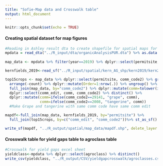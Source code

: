 ```yaml
---
title: "Sofie-Map data and Crosswalk table"
output: html_document
---
```


```r
knitr::opts_chunk$set(echo = TRUE)
```

#### Creating spatial dataset for map figures
```r
#Reading in Ashley result dta to create shapefile for spatial maps for paper
mpdata = read_dta("../R_input/dta/organicAnalysisPUR.dta") %>% as.data.frame()
  
map_data <- mpdata %>% filter(year==2019) %>% dplyr::select(permitsite, year, hectares, soil_quality, comm_edit, comm_code2, KgPestAI, KgPestPrd)%>% dplyr::mutate(KgPestAIha=KgPestAI/hectares, KgPestPrdha=KgPestPrd/hectares) %>% dplyr::select(-KgPestAI, -KgPestPrd)

kernfields_2019<-read_sf("../R_input/spatial/kern_AG_shp/kern2019/kern2019.shp") %>% dplyr::select(PMT_SITE) %>% dplyr::rename(permitsite=PMT_SITE)

top15crops <- map_data %>% dplyr::select(permitsite, comm_code2) %>% group_by(comm_code2) %>% summarize(count=n()) %>% 
  arrange(-count) %>% dplyr::mutate(Order=1:nrow(.)) %>% ungroup() %>% 
  full_join(map_data, by="comm_code2") %>% dplyr::mutate(comm=tolower(ifelse(Order<=15, comm_edit, "Other")))%>% 
  dplyr::select(comm_edit, comm, comm_code2) %>% distinct() %>% 
  dplyr::mutate(comm=ifelse(comm_code2==29141, "grape", comm),
                comm=ifelse(comm_code2==2008, "tangerine", comm))
  #Make Grape and tangerine with same comm code have same comm edit

mapdf<-full_join(map_data, kernfields_2019, by="permitsite") %>% 
  full_join(top15crops, by=c("comm_edit", "comm_code2"))%>% st_as_sf()

write_sf(mapdf, "../R_output/spatial/map_data/mapdf.shp", delete_layer = TRUE)
```

#### Crosswalk table for yield gaps table to agroclass table
```r

#Crosswalk for yield gaps excel sheet
yieldclass<-mpdata %>% dplyr::select(agroclass) %>% distinct()
write_csv(yieldclass, "../R_output/CSV/yieldgapcrosswalk/agroclasses.csv")

```

